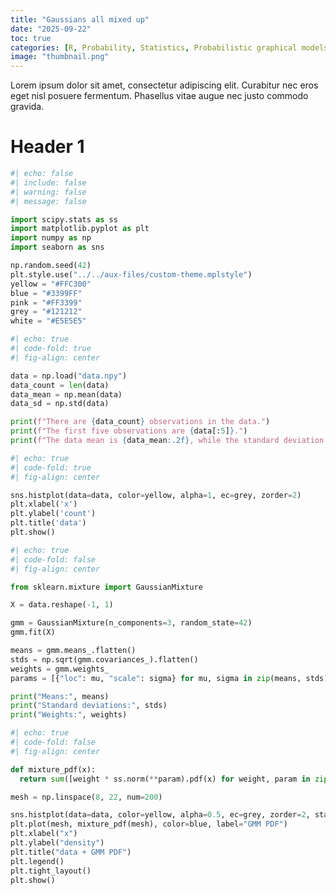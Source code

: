```yaml
---
title: "Gaussians all mixed up"
date: "2025-09-22"
toc: true
categories: [R, Probability, Statistics, Probabilistic graphical models]
image: "thumbnail.png"
---
```


Lorem ipsum dolor sit amet, consectetur adipiscing elit. Curabitur nec eros eget nisl posuere fermentum. Phasellus vitae augue nec justo commodo gravida.

# Header 1

```python
#| echo: false
#| include: false
#| warning: false
#| message: false

import scipy.stats as ss
import matplotlib.pyplot as plt
import numpy as np
import seaborn as sns

np.random.seed(42)
plt.style.use("../../aux-files/custom-theme.mplstyle")
yellow = "#FFC300"
blue = "#3399FF"
pink = "#FF3399"
grey = "#121212"
white = "#E5E5E5"

```


```python
#| echo: true
#| code-fold: true
#| fig-align: center

data = np.load("data.npy")
data_count = len(data)
data_mean = np.mean(data)
data_sd = np.std(data)

print(f"There are {data_count} observations in the data.")
print(f"The first five observations are {data[:5]}.")
print(f"The data mean is {data_mean:.2f}, while the standard deviation is {data_sd:.2f}.")

```


```python
#| echo: true
#| code-fold: true 
#| fig-align: center

sns.histplot(data=data, color=yellow, alpha=1, ec=grey, zorder=2)
plt.xlabel('x')
plt.ylabel('count')
plt.title('data')
plt.show()

```


```python
#| echo: true
#| code-fold: false
#| fig-align: center

from sklearn.mixture import GaussianMixture

X = data.reshape(-1, 1)

gmm = GaussianMixture(n_components=3, random_state=42)
gmm.fit(X)

means = gmm.means_.flatten()
stds = np.sqrt(gmm.covariances_).flatten()
weights = gmm.weights_
params = [{"loc": mu, "scale": sigma} for mu, sigma in zip(means, stds)]

print("Means:", means)
print("Standard deviations:", stds)
print("Weights:", weights)

```

```python
#| echo: true
#| code-fold: false 
#| fig-align: center

def mixture_pdf(x):  
  return sum([weight * ss.norm(**param).pdf(x) for weight, param in zip(weights, params)])

mesh = np.linspace(8, 22, num=200)

sns.histplot(data=data, color=yellow, alpha=0.5, ec=grey, zorder=2, stat="density", label="data")
plt.plot(mesh, mixture_pdf(mesh), color=blue, label="GMM PDF")
plt.xlabel("x")
plt.ylabel("density")
plt.title("data + GMM PDF")
plt.legend()
plt.tight_layout()
plt.show()

```
